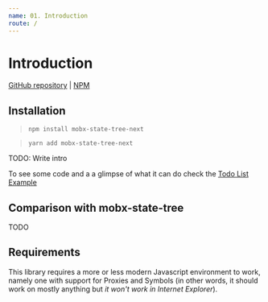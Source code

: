 ```yaml
---
name: 01. Introduction
route: /
---
```


# Introduction

[GitHub repository](https://github.com/xaviergonz/mobx-state-tree-next) | [NPM](https://npmjs.com/package/mobx-state-tree-next)

## Installation

> `npm install mobx-state-tree-next`

> `yarn add mobx-state-tree-next`

TODO: Write intro

To see some code and a a glimpse of what it can do check the [Todo List Example](./examples/todoList)

## Comparison with mobx-state-tree

TODO

## Requirements

This library requires a more or less modern Javascript environment to work, namely one with support for Proxies and Symbols (in other words,
it should work on mostly anything but _it won't work in Internet Explorer_).
